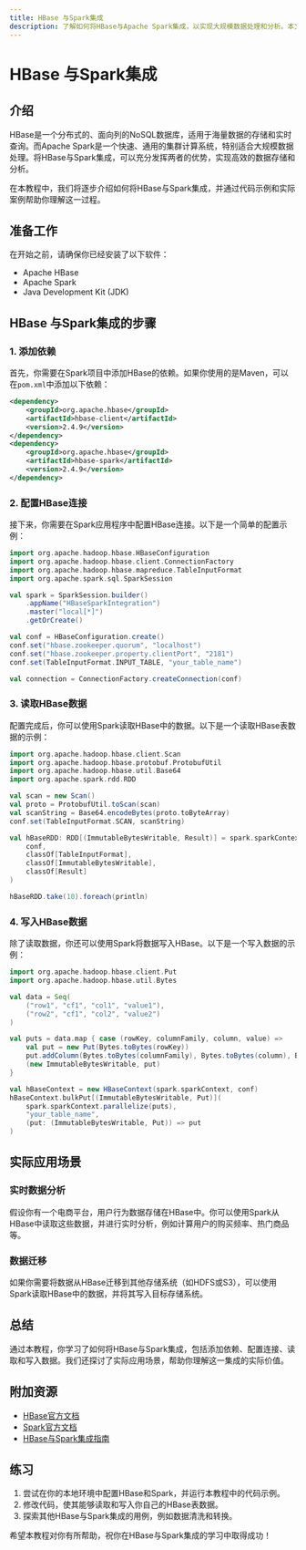 ```yaml
---
title: HBase 与Spark集成
description: 了解如何将HBase与Apache Spark集成，以实现大规模数据处理和分析。本文适合初学者，包含代码示例和实际应用场景。
---
```


# HBase 与Spark集成

## 介绍

HBase是一个分布式的、面向列的NoSQL数据库，适用于海量数据的存储和实时查询。而Apache Spark是一个快速、通用的集群计算系统，特别适合大规模数据处理。将HBase与Spark集成，可以充分发挥两者的优势，实现高效的数据存储和分析。

在本教程中，我们将逐步介绍如何将HBase与Spark集成，并通过代码示例和实际案例帮助你理解这一过程。

## 准备工作

在开始之前，请确保你已经安装了以下软件：

- Apache HBase
- Apache Spark
- Java Development Kit (JDK)

## HBase 与Spark集成的步骤

### 1. 添加依赖

首先，你需要在Spark项目中添加HBase的依赖。如果你使用的是Maven，可以在`pom.xml`中添加以下依赖：

```xml
<dependency>
    <groupId>org.apache.hbase</groupId>
    <artifactId>hbase-client</artifactId>
    <version>2.4.9</version>
</dependency>
<dependency>
    <groupId>org.apache.hbase</groupId>
    <artifactId>hbase-spark</artifactId>
    <version>2.4.9</version>
</dependency>
```

### 2. 配置HBase连接

接下来，你需要在Spark应用程序中配置HBase连接。以下是一个简单的配置示例：

```scala
import org.apache.hadoop.hbase.HBaseConfiguration
import org.apache.hadoop.hbase.client.ConnectionFactory
import org.apache.hadoop.hbase.mapreduce.TableInputFormat
import org.apache.spark.sql.SparkSession

val spark = SparkSession.builder()
    .appName("HBaseSparkIntegration")
    .master("local[*]")
    .getOrCreate()

val conf = HBaseConfiguration.create()
conf.set("hbase.zookeeper.quorum", "localhost")
conf.set("hbase.zookeeper.property.clientPort", "2181")
conf.set(TableInputFormat.INPUT_TABLE, "your_table_name")

val connection = ConnectionFactory.createConnection(conf)
```

### 3. 读取HBase数据

配置完成后，你可以使用Spark读取HBase中的数据。以下是一个读取HBase表数据的示例：

```scala
import org.apache.hadoop.hbase.client.Scan
import org.apache.hadoop.hbase.protobuf.ProtobufUtil
import org.apache.hadoop.hbase.util.Base64
import org.apache.spark.rdd.RDD

val scan = new Scan()
val proto = ProtobufUtil.toScan(scan)
val scanString = Base64.encodeBytes(proto.toByteArray)
conf.set(TableInputFormat.SCAN, scanString)

val hBaseRDD: RDD[(ImmutableBytesWritable, Result)] = spark.sparkContext.newAPIHadoopRDD(
    conf,
    classOf[TableInputFormat],
    classOf[ImmutableBytesWritable],
    classOf[Result]
)

hBaseRDD.take(10).foreach(println)
```

### 4. 写入HBase数据

除了读取数据，你还可以使用Spark将数据写入HBase。以下是一个写入数据的示例：

```scala
import org.apache.hadoop.hbase.client.Put
import org.apache.hadoop.hbase.util.Bytes

val data = Seq(
    ("row1", "cf1", "col1", "value1"),
    ("row2", "cf1", "col2", "value2")
)

val puts = data.map { case (rowKey, columnFamily, column, value) =>
    val put = new Put(Bytes.toBytes(rowKey))
    put.addColumn(Bytes.toBytes(columnFamily), Bytes.toBytes(column), Bytes.toBytes(value))
    (new ImmutableBytesWritable, put)
}

val hBaseContext = new HBaseContext(spark.sparkContext, conf)
hBaseContext.bulkPut[(ImmutableBytesWritable, Put)](
    spark.sparkContext.parallelize(puts),
    "your_table_name",
    (put: (ImmutableBytesWritable, Put)) => put
)
```

## 实际应用场景

### 实时数据分析

假设你有一个电商平台，用户行为数据存储在HBase中。你可以使用Spark从HBase中读取这些数据，并进行实时分析，例如计算用户的购买频率、热门商品等。

### 数据迁移

如果你需要将数据从HBase迁移到其他存储系统（如HDFS或S3），可以使用Spark读取HBase中的数据，并将其写入目标存储系统。

## 总结

通过本教程，你学习了如何将HBase与Spark集成，包括添加依赖、配置连接、读取和写入数据。我们还探讨了实际应用场景，帮助你理解这一集成的实际价值。

## 附加资源

- [HBase官方文档](https://hbase.apache.org/)
- [Spark官方文档](https://spark.apache.org/docs/latest/)
- [HBase与Spark集成指南](https://hbase.apache.org/book.html#spark)

## 练习

1. 尝试在你的本地环境中配置HBase和Spark，并运行本教程中的代码示例。
2. 修改代码，使其能够读取和写入你自己的HBase表数据。
3. 探索其他HBase与Spark集成的用例，例如数据清洗和转换。

希望本教程对你有所帮助，祝你在HBase与Spark集成的学习中取得成功！